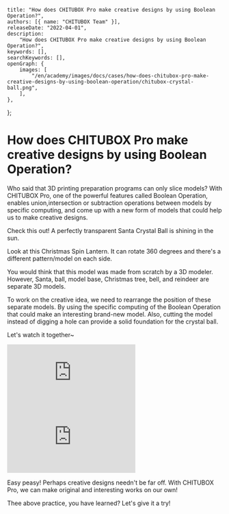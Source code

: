 	title: "How does CHITUBOX Pro make creative designs by using Boolean Operation?",
	authors: [{ name: "CHITUBOX Team" }],
	releaseDate: "2022-04-01",
	description:
		"How does CHITUBOX Pro make creative designs by using Boolean Operation?",
	keywords: [],
	searchKeywords: [],
	openGraph: {
		images: [
			"/en/academy/images/docs/cases/how-does-chitubox-pro-make-creative-designs-by-using-boolean-operation/chitubox-crystal-ball.png",
		],
	},
};

# How does CHITUBOX Pro make creative designs by using Boolean Operation?

<ImageContainer>
	<AntdImage
		alt="CHITUBOX crystal ball"
		src={
			"/en/academy/images/docs/cases/how-does-chitubox-pro-make-creative-designs-by-using-boolean-operation/chitubox-crystal-ball.png"
		}
	/>
</ImageContainer>

Who said that 3D printing preparation programs can only slice models? With CHITUBOX Pro, one of the powerful features called Boolean Operation, enables union,intersection or subtraction operations between models by specific computing, and come up with a new form of models that could help us to make creative designs.

Check this out! A perfectly transparent Santa Crystal Ball is shining in the sun.

<ImageContainer>
	<AntdImage
		alt="Santa Crystal Ball"
		src={
			"/en/academy/images/docs/cases/how-does-chitubox-pro-make-creative-designs-by-using-boolean-operation/santa-crystal-ball-01.jpg"
		}
	/>
</ImageContainer>

<ImageContainer>
	<AntdImage
		alt="Santa Crystal Ball"
		src={
			"/en/academy/images/docs/cases/how-does-chitubox-pro-make-creative-designs-by-using-boolean-operation/santa-crystal-ball-02.jpg"
		}
	/>
</ImageContainer>

<ImageContainer>
	<AntdImage
		alt="Santa Crystal Ball"
		src={
			"/en/academy/images/docs/cases/how-does-chitubox-pro-make-creative-designs-by-using-boolean-operation/santa-crystal-ball-03.jpg"
		}
	/>
</ImageContainer>

Look at this Christmas Spin Lantern. It can rotate 360 degrees and there's a different pattern/model on each side.

<ImageContainer>
	<AntdImage
		alt="Christmas Spin Lantern"
		src={
			"/en/academy/images/docs/cases/how-does-chitubox-pro-make-creative-designs-by-using-boolean-operation/christmas-spin-lantern-01.jpg"
		}
	/>
</ImageContainer>

<ImageContainer>
	<AntdImage
		alt="Christmas Spin Lantern"
		src={
			"/en/academy/images/docs/cases/how-does-chitubox-pro-make-creative-designs-by-using-boolean-operation/christmas-spin-lantern-02.jpg"
		}
	/>
</ImageContainer>

You would think that this model was made from scratch by a 3D modeler. However, Santa, ball, model base, Christmas tree, bell, and reindeer are separate 3D models.

To work on the creative idea, we need to rearrange the position of these separate models. By using the specific computing of the Boolean Operation that could make an interesting brand-new model. Also, cutting the model instead of digging a hole can provide a solid foundation for the crystal ball.

Let's watch it together~

<YouTubeVideoContainer>
	<iframe
		src="https://www.youtube.com/embed/7g7kOwx3V1w"
		scrolling="no"
		border="0"
		frameborder="no"
		framespacing="0"
		allowfullscreen="true"
	></iframe>
</YouTubeVideoContainer>

<YouTubeVideoContainer>
	<iframe
		src="https://www.youtube.com/embed/XA_SYKO_Yx8"
		scrolling="no"
		border="0"
		frameborder="no"
		framespacing="0"
		allowfullscreen="true"
	></iframe>
</YouTubeVideoContainer>

Easy peasy! Perhaps creative designs needn't be far off. With CHITUBOX Pro, we can make original and interesting works on our own!

Thee above practice, you have learned? Let's give it a try!
